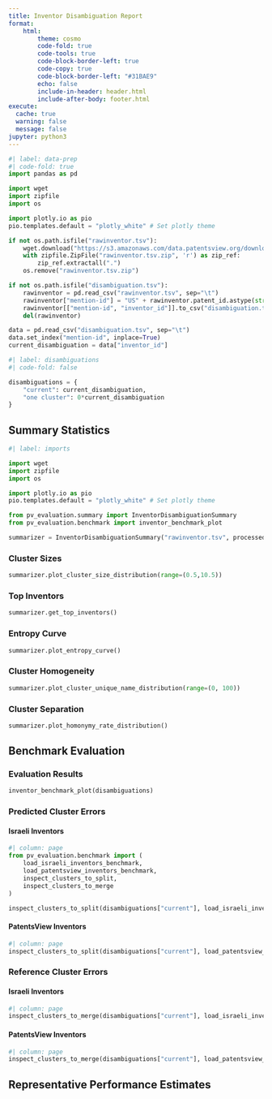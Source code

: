 ```yaml
---
title: Inventor Disambiguation Report
format:
    html:
        theme: cosmo
        code-fold: true
        code-tools: true
        code-block-border-left: true
        code-copy: true
        code-block-border-left: "#31BAE9"
        echo: false
        include-in-header: header.html
        include-after-body: footer.html
execute:
  cache: true
  warning: false
  message: false
jupyter: python3
---
```


<!--
## Data Preparation

First, we prepare the disambiguation result data to evaluate. We consider the current PatentsView disambiguation, obtained from the `rawinventor.tsv` data file, as well as one trivial disambiguation where all inventor mentions are clustered together.

The code below reads the disambiguation result from `rawinventor.tsv`. A disambiguation result is defined as a pandas Series with an index representing mention IDs and values representing cluster assignement.

Mention IDs are standardized to be of the form `<OFFICE><PATENT_NUMBER>-<INVENTOR_SEQUENCE>`, where OFFICE is the patent issuer office abbreviation (e.g. "US" or "EPO"), PATENT_NUMBER is the standard patent number form, and INVENTOR_SEQUENCE is the inventor's position on the given patent, starting from 0. For example, the mention ID
> US5811073-0
represents the first listed inventor on US patent number 5811073.
-->
```python
#| label: data-prep
#| code-fold: true
import pandas as pd

import wget
import zipfile
import os

import plotly.io as pio
pio.templates.default = "plotly_white" # Set plotly theme

if not os.path.isfile("rawinventor.tsv"):
    wget.download("https://s3.amazonaws.com/data.patentsview.org/download/rawinventor.tsv.zip")
    with zipfile.ZipFile("rawinventor.tsv.zip", 'r') as zip_ref:
        zip_ref.extractall(".")
    os.remove("rawinventor.tsv.zip")

if not os.path.isfile("disambiguation.tsv"):
    rawinventor = pd.read_csv("rawinventor.tsv", sep="\t")
    rawinventor["mention-id"] = "US" + rawinventor.patent_id.astype(str) + "-" + rawinventor.sequence.astype(str)
    rawinventor[["mention-id", "inventor_id"]].to_csv("disambiguation.tsv", sep="\t", index=False)
    del(rawinventor)

data = pd.read_csv("disambiguation.tsv", sep="\t")
data.set_index("mention-id", inplace=True)
current_disambiguation = data["inventor_id"]
```

<!--
Next, we define a dictionary describing the two disambiguations to compare, i.e. the "current" disambiguation and the "one cluster" trivial disambiguation.-->

```python
#| label: disambiguations
#| code-fold: false

disambiguations = {
    "current": current_disambiguation,
    "one cluster": 0*current_disambiguation
}
```

<!--
We can now generate the disambiguation report using `disambiguations` and `rawinventor.tsv` as the input.
-->

## Summary Statistics

```python
#| label: imports

import wget
import zipfile
import os

import plotly.io as pio
pio.templates.default = "plotly_white" # Set plotly theme

from pv_evaluation.summary import InventorDisambiguationSummary
from pv_evaluation.benchmark import inventor_benchmark_plot

summarizer = InventorDisambiguationSummary("rawinventor.tsv", processed_data_dir=".", name="current disambiguation")
```

::: {.panel-tabset}

### Cluster Sizes

```python
summarizer.plot_cluster_size_distribution(range=(0.5,10.5))
```

### Top Inventors

```python
summarizer.get_top_inventors()
```

### Entropy Curve

```python
summarizer.plot_entropy_curve()
```

### Cluster Homogeneity


```python
summarizer.plot_cluster_unique_name_distribution(range=(0, 100))
```

### Cluster Separation

```python
summarizer.plot_homonymy_rate_distribution()
```

:::

## Benchmark Evaluation

::: {.panel-tabset}

### Evaluation Results

```python
inventor_benchmark_plot(disambiguations)
```

### Predicted Cluster Errors

::: {.panel-tabset}

#### Israeli Inventors

```python
#| column: page
from pv_evaluation.benchmark import (
    load_israeli_inventors_benchmark,
    load_patentsview_inventors_benchmark,
    inspect_clusters_to_split,
    inspect_clusters_to_merge
)

inspect_clusters_to_split(disambiguations["current"], load_israeli_inventors_benchmark()).to_html()
```


#### PatentsView Inventors

```python
#| column: page
inspect_clusters_to_split(disambiguations["current"], load_patentsview_inventors_benchmark()).to_html()
```

:::

### Reference Cluster Errors

::: {.panel-tabset}

#### Israeli Inventors

```python
#| column: page
inspect_clusters_to_merge(disambiguations["current"], load_israeli_inventors_benchmark()).to_html()
```


#### PatentsView Inventors

```python
#| column: page
inspect_clusters_to_merge(disambiguations["current"], load_patentsview_inventors_benchmark()).to_html()
``` 

:::

:::

## Representative Performance Estimates




